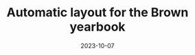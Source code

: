 ---
title: Automatic layout for the Brown yearbook
tags: [code, design]
start_date: 2023-01-08
date: 2023-10-07
priority: 2
draft: true
---